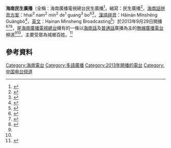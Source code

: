 {{TV channel|[[海南廣播電視總台|海南廣播電視總台]]}}
{{UTC+8}}
{{廣播電台
| 電臺名稱 = 海南民生廣播
| 英文名稱 = Hainan Minsheng Broadcasting
| 原文名稱 = 海南廣播電視總台民生廣播
| 電臺圖片檔案 = 海南民生廣播.png
| 電臺圖片尺寸 = 
| 電臺圖片名稱 = 
| 電臺圖片簡介 = 海南民生廣播圖標
| 通稱 = 海南民生廣播
| 縮寫 = 民生廣播
| 所屬國家 = {{PRC}} 
| 所屬國家或地區 = {{PRC}}[[海南省|海南省]]
| 總部所在 = {{PRC}}[[海南省|海南省]][[海口市|海口市]][[海南廣播電視總台|海南廣播電視總台]]
| 播放地區 = [[海南島|海南島]]
| 開播日期 = 2013年9月29日
| 電臺呼號 = 
| 類型 = 
| 主要語言 = [[海南話|海南話]]<br>[[普通話|普通話]]
| 使用頻段 = FM92.2、FM101、FM107.6
| 電臺口號 = 關注民生、服務百姓
| 隸屬 = [[海南廣播電視總台|海南廣播電視總台]]
| 集團同類頻道 = 
| 電臺官方網站 = [http://www.hnntv.cn/mtgw/hnmsgb/index.html 官方網站]
| 備註 = 
| 收聽時間01 = [[海口市|海口地區]]
| 收聽頻率01 = FM92.2
| 收聽時間02 = [[瓊中黎族苗族自治縣|瓊中及瓊北地區]]
| 收聽頻率02 = FM101
| 收聽時間03 = [[萬寧市|萬寧]]
| 收聽頻率03 = FM107.6
| 線上收聽網站01 = [[蜻蜓FM|蜻蜓FM]]
| 線上收聽網址01 = 
}}
'''海南民生廣播'''（全稱：海南廣播電視總台民生廣播<ref name=":1">{{Cite web|title=关于同意海南广播电视台开办民生广播的批复|url=http://lwt.hainan.gov.cn/xxgk_55333/0200/0202/201904/t20190403_2512844.html|accessdate=2020-09-05|author=|date=2013-04-22|format=|publisher=海南省文化广电出版体育厅|language=zh-cn|quote=第五套广播节目“民生广播”，播出时呼“海南广播电视台民生广播”...该套节目采用无线方式传输}}</ref>，縮寫：民生廣播<ref>{{Cite news|url=http://lwt.hainan.gov.cn/ywdt/gbys/201512/t20151222_2458487.html|title=“十二五”期间我省广播电视播出能力不断增强|author=广电社管处|date=2015-12-22|work=海南省旅游和文化广电体育厅|publisher=|accessdate=2020-09-05|language=zh-cn|format=}}</ref>，[[海南話拼音方案|海南話拼音方案]]：hhai<sup>3</sup> nam<sup>2</sup> min<sup>2</sup> de<sup>1</sup> guang<sup>3</sup> bo<sup>6</sup><ref>{{Cite book|url=https://www.worldcat.org/oclc/27678326|publisher=广东人民出版社|location=[[广州|广州]]|isbn=7-218-00195-5|oclc=27678326|last=梁猷刚|last2=[[华南师范大学|华南师范大学]]|last3=《方音字典》编写组|title=海南音字典: 普通话对照|year=1988|pages=|first=|language=zh-cn|access-date=2020-09-05|archive-date=2020-07-13|archive-url=https://web.archive.org/web/20200713230548/https://www.worldcat.org/oclc/27678326|dead-url=no}}</ref>，[[漢語拼音|漢語拼音]]：Hǎinán Mínshēng Guǎngbò<ref>{{Cite web|title=Pacific AsianLog - April 2020 - Radio Heritage Foundation|url=http://www.radioheritage.net/PAL/PAL_April-2020.pdf|accessdate=2020-09-05|author=|date=2020-04-29|format=|publisher=|language=en|quote=Hǎinán Guǎngbò Diànshìtái}}</ref>，[[英文|英文]]：Hainan Minsheng Broadcasting<ref>{{Cite web|title=Hainan Minsheng Broadcasting FM101 ♬|url=http://www.radiotry.com/radio/hainan101/|accessdate=2020-09-05|author=|date=|format=|publisher=RadioTry|language=en}}</ref>）於2013年9月29日開播<ref>{{Cite news|url=https://weibo.com/3726961445/AbK85rltN?from=page_1002063726961445_profile&wvr=6&mod=weibotime|title=海南民生广播今天顺利开播！|author=海南民生广播|date=2013-09-29|work=[[新浪微博|新浪微博]]|publisher=|accessdate=2020-09-05|language=zh-cn|format=|quote=2013-9-29 22:05 来自 iPhone客户端}}</ref><ref>{{Cite news|url=http://hnrb.hinews.cn/html/2013-09/30/content_4_2.htm|title=海南广播电视总台民生广播昨日开播|author=郭嘉轩|date=2013-09-30|work=[[海南日报|海南日报]]|publisher=|accessdate=2020-09-05|language=zh-cn|format=|publication-place=[[海口|海口]]}}</ref><ref name=":0">{{Cite news|url=http://www.hnntv.cn/m2o/redirect.php?id=190183|title=“关注民生 服务百姓”海南民生广播开播五周年|author=宁博|date=2018-09-03|work=[[海南网络广播电视台|海南网络广播电视台]]|publisher=|accessdate=2020-09-05|language=zh-cn|format=}}</ref>，是[[海南廣播電視總台|海南廣播電視總台]]擁有的一條以[[海南話|海南話]]及[[普通話|普通話]]廣播為主的[[電台廣播|無線廣播電台]]頻道<ref name=":1" /><ref name=":0" />，主要受眾為城鄉百姓。<ref>{{Cite news|url=http://www.hinews.cn/news/system/2013/09/29/016092370.shtml|title=海南民生广播正式开播 海南话普通话“双语”播报|author=秦彦|date=2013-09-29|work=[[南海网|南海网]]|publisher=|accessdate=2020-09-05|language=zh-cn|format=|archive-date=2020-09-16|archive-url=https://web.archive.org/web/20200916103702/http://www.hinews.cn/news/system/2013/09/29/016092370.shtml|dead-url=no}}</ref>

== 參考資料 ==
<references responsive="" />

{{海南广播电视总台}}
{{海南卫视电视节目}}
{{Hainan topics}}

[[Category:海南電台|Category:海南電台]]
[[Category:多語廣播|Category:多語廣播]]
[[Category:2013年開播的電台|Category:2013年開播的電台]]
[[Category:中国电台频道|Category:中国电台频道]]